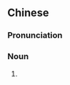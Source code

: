 ==Chinese==
{{zh-forms|type=22}}

===Pronunciation===
{{zh-pron
|m=xīnlǜ 不zhěng
|cat=n
}}

===Noun===
{{zh-noun}}

# {{lb|zh|diseases}} {{zh-alt-name|心律不齊|[[arrhythmia]]}}